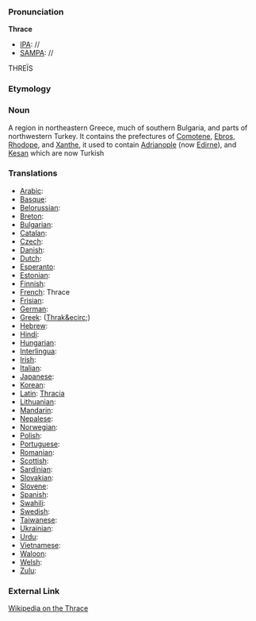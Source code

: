 ===Pronunciation===

'''Thrace'''
*[[IPA]]: //
*[[SAMPA]]: //
THRE&Iuml;S
===Etymology===

=== Noun ===

A region in northeastern Greece, much of southern Bulgaria, and parts of northwestern Turkey. It contains the prefectures of [[Comotene]], [[Ebros]], [[Rhodope]], and [[Xanthi|Xanthe]], it used to contain [[Adrianople]] (now [[Edirne]]), and [[Kesan]] which are now Turkish
===Translations===

*[[Arabic]]:
*[[Basque]]:
*[[Belorussian]]:
*[[Breton]]:
*[[Bulgarian]]:
*[[Catalan]]:
*[[Czech]]:
*[[Danish]]:
*[[Dutch]]:
*[[Esperanto]]:
*[[Estonian]]:
*[[Finnish]]:
*[[French]]: Thrace
*[[Frisian]]:
*[[German]]:
*[[Greek]]: ([[Thrak&ecirc;]])
*[[Hebrew]]:
*[[Hindi]]:
*[[Hungarian]]: 
*[[Interlingua]]:
*[[Irish]]:
*[[Italian]]:
*[[Japanese]]:
*[[Korean]]:
*[[Latin]]: [[Thracia]]
*[[Lithuanian]]:
*[[Mandarin]]:
*[[Nepalese]]:
*[[Norwegian]]:
*[[Polish]]:
*[[Portuguese]]:
*[[Romanian]]:
*[[Scottish]]:
*[[Sardinian]]:
*[[Slovakian]]:
*[[Slovene]]:
*[[Spanish]]:
*[[Swahili]]:
*[[Swedish]]:
*[[Taiwanese]]:
*[[Ukrainian]]:
*[[Urdu]]:
*[[Vietnamese]]:
*[[Waloon]]:
*[[Welsh]]:
*[[Zulu]]:

===External Link===

[[wikipedia:en:Thrace|Wikipedia on the Thrace]]